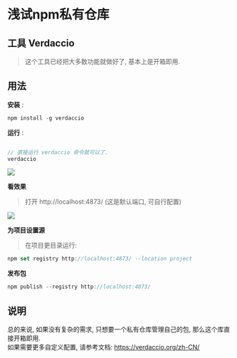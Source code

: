 
# 浅试npm私有仓库

## 工具 Verdaccio

> 这个工具已经把大多数功能就做好了, 基本上是开箱即用.

## 用法

**安装** :

```js
npm install -g verdaccio
```

**运行** :

```js

// 直接运行 verdaccio 命令就可以了.
verdaccio
```
<img src={png1} />

**看效果**

> 打开 http://localhost:4873/  (这是默认端口, 可自行配置)

<img src={png2} />

**为项目设置源**

> 在项目更目录运行: 

```js
npm set registry http://localhost:4873/ --location project
```

**发布包**

```js
npm publish --registry http://localhost:4873/
```

## 说明

总的来说, 如果没有复杂的需求, 只想要一个私有仓库管理自己的包, 那么这个库直接开箱即用.  
如果需要更多自定义配置, 请参考文档:  https://verdaccio.org/zh-CN/